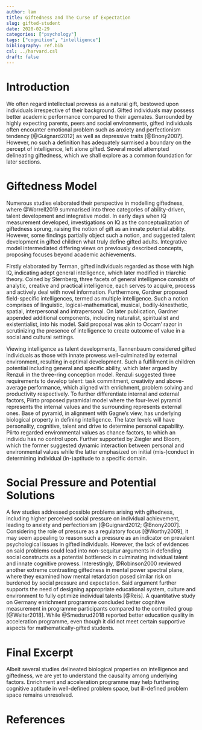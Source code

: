 ```yaml
---
author: lam
title: Giftedness and The Curse of Expectation
slug: gifted-student
date: 2020-02-29
categories: ["psychology"]
tags: ["cognition", "intelligence"]
bibliography: ref.bib
csl: ../harvard.csl
draft: false
---
```


# Introduction

We often regard intellectual prowess as a natural gift, bestowed upon
individuals irrespective of their background. Gifted individuals may possess
better academic performance compared to their agemates. Surrounded by highly
expecting parents, peers and social environments, gifted individuals often
encounter emotional problem such as anxiety and perfectionism tendency
[@Guignard2012] as well as depressive traits [@Bnony2007]. However, no such a
definition has adequately surmised a boundary on the percept of intelligence,
left alone gifted. Several model attempted delineating giftedness, which we
shall explore as a common foundation for later sections.

# Giftedness Model

Numerous studies elaborated their perspective in modelling giftedness, where
@Worrell2019 summarised into three categories of ability-driven, talent
development and integrative model. In early days when IQ measurement developed,
investigations on IQ as the conceptualization of giftedness sprung, raising the
notion of gift as an innate potential ability. However, some findings partially
object such a notion, and suggested talent development in gifted children what
truly define gifted adults. Integrative model intermediated differing views on
previously described concepts, proposing focuses beyond academic achievements.

Firstly elaborated by Terman, gifted individuals regarded as those with
high IQ, indicating adept general intelligence, which later modified in
triarchic theory. Coined by Sternberg, three facets of general intelligence
consists of analytic, creative and practical intelligence, each serves to
acquire, process and actively deal with novel information. Furthermore, Gardner
proposed field-specific intelligences, termed as multiple intelligence. Such a
notion comprises of linguistic, logical-mathematical, musical,
bodily-kinesthetic, spatial, interpersonal and intrapersonal. On later
publication, Gardner appended additional components, including naturalist,
spiritualist and existentialist, into his model. Said proposal was akin to
Occam' razor in scrutinizing the presence of intelligence to create outcome of
value in a social and cultural settings.

Viewing intelligence as talent developments, Tannenbaum considered gifted
individuals as those with innate prowess well-culminated by external
environment, resulting in optimal development. Such a fulfillment in children
potential including general and specific ability, which later argued by Renzuli
in the three-ring conception model. Renzuli suggested three requirements to
develop talent: task commitment, creativity and above-average performance,
which aligned with enrichment, problem solving and productivity respectively.
To further differentiate internal and external factors, Piirto proposed
pyramidal model where the four-level pyramid represents the internal values and
the surrounding represents external ones. Base of pyramid, in alignment with
Gagne's view, has underlying biological property in defining intelligence. The
later levels will have personality, cognitive, talent and drive to determine
personal capability. Piirto regarded environmental values as chance factors,
to which an individu has no control upon. Further supported by Ziegler and
Bloom, which the former suggested dynamic interaction between personal and
environmental values while the latter emphasized on initial (mis-)conduct in
determining individual (in-)aptitude to a specific domain.

# Social Pressure and Potential Solutions

A few studies addressed possible problems arising with giftedness, including
higher perceived social pressure on individual achievement, leading to anxiety
and perfectionism [@Guignard2012; @Bnony2007]. Considering the role of pressure
as a regulatory focus [@Worthy2009], it may seem appealing to reason such a
pressure as an indicator on prevalent psychological issues in gifted
individuals.  However, the lack of evidences on said problems could lead into
non-sequitur arguments in defending social constructs as a potential bottleneck
in culminating individual talent and innate cognitive prowess. Interestingly,
@Robinson2000 reviewed another extreme contrasting giftedness in mental power
spectral plane, where they examined how mental retardation posed similar risk
on burdened by social pressure and expectation. Said argument further supports
the need of designing appropriate educational system, culture and environment
to fully optimize individual talents [@Reis]. A quantitative study on Germany
enrichment programme concluded better cognitive measurement in programme
participants compared to the controlled group [@Welter2018]. While
@Smedsrud2018 reported better education quality in acceleration programme, even
though it did not meet certain supportive aspects for mathematically-gifted
students.

# Final Excerpt

Albeit several studies delineated biological properties on intelligence and
giftedness, we are yet to understand the causality among underlying factors.
Enrichment and acceleration programme may help furthering cognitive aptitude in
well-defined problem space, but ill-defined problem space remains unresolved.

# References
